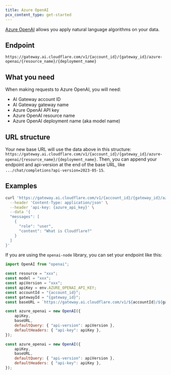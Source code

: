 ```yaml
---
title: Azure OpenAI
pcx_content_type: get-started
---
```


[Azure OpenAI](https://azure.microsoft.com/en-gb/products/ai-services/openai-service/) allows you apply natural language algorithms on your data.

## Endpoint

`https://gateway.ai.cloudflare.com/v1/{account_id}/{gateway_id}/azure-openai/{resource_name}/{deployment_name}`

## What you need

When making requests to Azure OpenAI, you will need:

- AI Gateway account ID
- AI Gateway gateway name
- Azure OpenAI API key
- Azure OpenAI resource name
- Azure OpenAI deployment name (aka model name)

## URL structure

Your new base URL will use the data above in this structure: `https://gateway.ai.cloudflare.com/v1/{account_id}/{gateway_id}/azure-openai/{resource_name}/{deployment_name}`. Then, you can append your endpoint and api-version at the end of the base URL, like `.../chat/completions?api-version=2023-05-15`.

## Examples

```bash title="Example fetch request"
curl 'https://gateway.ai.cloudflare.com/v1/{account_id}/{gateway_id}/azure-openai/{resource_name}/{deployment_name}/chat/completions?api-version=2023-05-15' \
  --header 'Content-Type: application/json' \
  --header 'api-key: {azure_api_key}' \
  --data '{
  "messages": [
    {
      "role": "user",
      "content": "What is Cloudflare?"
    }
  ]
}'
```

If you are using the `openai-node` library, you can set your endpoint like this:

```js title="JavaScript"
import OpenAI from "openai";

const resource = "xxx";
const model = "xxx";
const apiVersion = "xxx";
const apiKey = env.AZURE_OPENAI_API_KEY;
const accountId = "{account_id}";
const gatewayId = "{gateway_id}";
const baseURL = `https://gateway.ai.cloudflare.com/v1/${accountId}/${gatewayId}/azure-openai/${resource}/${model}`;

const azure_openai = new OpenAI({
	apiKey,
	baseURL,
	defaultQuery: { "api-version": apiVersion },
	defaultHeaders: { "api-key": apiKey },
});

const azure_openai = new OpenAI({
	apiKey,
	baseURL,
	defaultQuery: { "api-version": apiVersion },
	defaultHeaders: { "api-key": apiKey },
});
```

